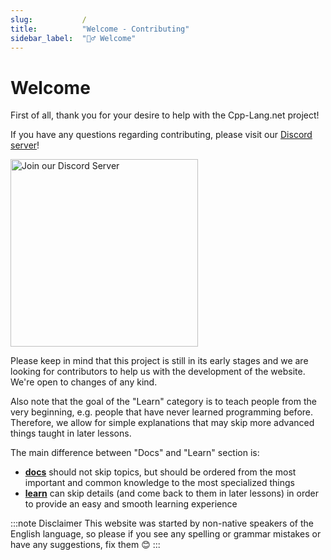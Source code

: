 ```yaml
---
slug:			/
title:			"Welcome - Contributing"
sidebar_label:	"🙋‍♂️ Welcome"
---
```


# Welcome


First of all, thank you for your desire to help with the Cpp-Lang.net project!

If you have any questions regarding contributing, please visit our [Discord server](https://discord.gg/3MeXQ8TvBw)!

<a href="https://discord.gg/3MeXQ8TvBw">
	<img width="300px" src="/img/DiscordHelpDev.png" alt="Join our Discord Server" />
</a>

Please keep in mind that this project is still in its early stages and we are
looking for contributors to help us with the development of the website.
We're open to changes of any kind.

Also note that the goal of the "Learn" category is to teach people from the very beginning,
e.g. people that have never learned programming before. Therefore, we allow for 
simple explanations that may skip more advanced things taught
in later lessons.

The main difference between "Docs" and "Learn" section is:
- [**docs**](/docs/) should not skip topics, but should be ordered from the most important and common knowledge
to the most specialized things
- [**learn**](/learn/) can skip details (and come back to them in later lessons) in order to provide an easy and smooth learning
experience

:::note Disclaimer
This website was started by non-native speakers of the English language, so please
if you see any spelling or grammar mistakes or have any suggestions, fix them 😊
:::


